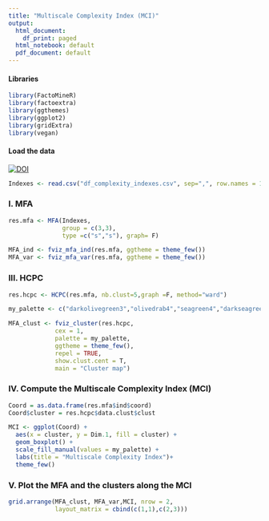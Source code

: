 ---
title: "Multiscale Complexity Index (MCI)"
output:
  html_document:
    df_print: paged
  html_notebook: default
  pdf_document: default
---

#### Libraries

```{r}
library(FactoMineR)
library(factoextra)
library(ggthemes)
library(ggplot2)
library(gridExtra)
library(vegan)
```

#### Load the data
[![DOI](https://zenodo.org/badge/DOI/10.5281/zenodo.8055070.svg)](https://doi.org/10.5281/zenodo.8055070)

```{r}

Indexes <- read.csv("df_complexity_indexes.csv", sep=",", row.names = 1, h=T)

```

### I. MFA
```{r}

res.mfa <- MFA(Indexes,
               group = c(3,3),
               type =c("s","s"), graph= F)

MFA_ind <- fviz_mfa_ind(res.mfa, ggtheme = theme_few())
MFA_var <- fviz_mfa_var(res.mfa, ggtheme = theme_few())

```

### III. HCPC

```{r}

res.hcpc <- HCPC(res.mfa, nb.clust=5,graph =F, method="ward")

my_palette <- c("darkolivegreen3","olivedrab4","seagreen4","darkseagreen3","darkslategray4")

MFA_clust <- fviz_cluster(res.hcpc,
             cex = 1,
             palette = my_palette,              
             ggtheme = theme_few(),
             repel = TRUE,           
             show.clust.cent = T,     
             main = "Cluster map")

```

### IV. Compute the Multiscale Complexity Index (MCI)

```{r}
Coord = as.data.frame(res.mfa$ind$coord)
Coord$cluster = res.hcpc$data.clust$clust

MCI <- ggplot(Coord) +
  aes(x = cluster, y = Dim.1, fill = cluster) +
  geom_boxplot() +
  scale_fill_manual(values = my_palette) +
  labs(title = "Multiscale Complexity Index")+
  theme_few()

```

### V. Plot the MFA and the clusters along the MCI
```{r}
grid.arrange(MFA_clust, MFA_var,MCI, nrow = 2, 
             layout_matrix = cbind(c(1,1),c(2,3)))
```



